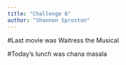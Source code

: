 ```yaml
---
title: "Challenge 8"
author: "Shannon Sproston"
---
```


#Last movie was Waitress the Musical

#Today's lunch was chana masala
